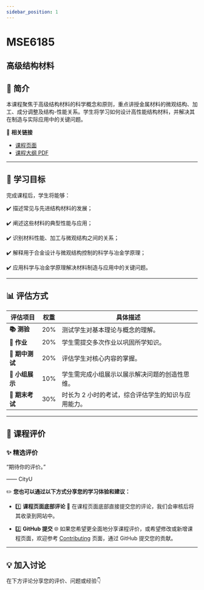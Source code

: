 ```yaml
---
sidebar_position: 1
---
```


# MSE6185
## 高级结构材料

## **📘 简介**
本课程聚焦于高级结构材料的科学概念和原则，重点讲授金属材料的微观结构、加工、成分调整及结构-性能关系。学生将学习如何设计高性能结构材料，并解决其在制造与实际应用中的关键问题。

🔗 **相关链接**
- [课程页面](https://www.cityu.edu.hk/catalogue/pg/202425/course/MSE6185.htm)
- [课程大纲 PDF](https://www.cityu.edu.hk/catalogue/pg/202425/course/MSE6185.pdf)

---

## **🎯 学习目标**

完成课程后，学生将能够：

✔️ 描述常见与先进结构材料的发展；

✔️ 阐述这些材料的典型性能与应用；

✔️ 识别材料性能、加工与微观结构之间的关系；

✔️ 解释用于合金设计与微观结构控制的科学与冶金学原理；

✔️ 应用科学与冶金学原理解决材料制造与应用中的关键问题。

---

## **📊 评估方式**

| **评估项目**          | **权重** | **具体描述**                                                                                       |
|----------------------|---------|---------------------------------------------------------------------------------------------------|
| **📚 测验**            | 20%     | 测试学生对基本理论与概念的理解。                                                                   |
| **📝 作业**           | 20%     | 学生需提交多次作业以巩固所学知识。                                                                 |
| **📖 期中测试**        | 20%     | 评估学生对核心内容的掌握。                                                                         |
| **📝 小组展示**        | 10%     | 学生需完成小组展示以展示解决问题的创造性思维。                                                     |
| **📖 期末考试**        | 30%     | 时长为 2 小时的考试，综合评估学生的知识与应用能力。                                                 |

---

## **💬 课程评价**

### ✨ **精选评价**
<div className={commentStyles.commentBox}>
    <p className={commentStyles.commentText}>
        “期待你的评价。”
    </p>
    <p className={commentStyles.commentAuthor}>—— CityU</p>
</div>

✏️ **您也可以通过以下方式分享您的学习体验和建议：**

- 1️⃣ **课程页面底部评论**
💬 在课程页面底部直接提交您的评论，我们会审核后将其收录到网站中。

- 2️⃣ **GitHub 提交**
🌐 如果您希望更全面地分享课程评价，或希望修改或新增课程页面，欢迎参考 [Contributing](https://penjc.github.io/CityU/contributing) 页面，通过 GitHub 提交您的贡献。

---

## **💡 加入讨论**

在下方评论分享您的评价、问题或经验👇
<Utterances />